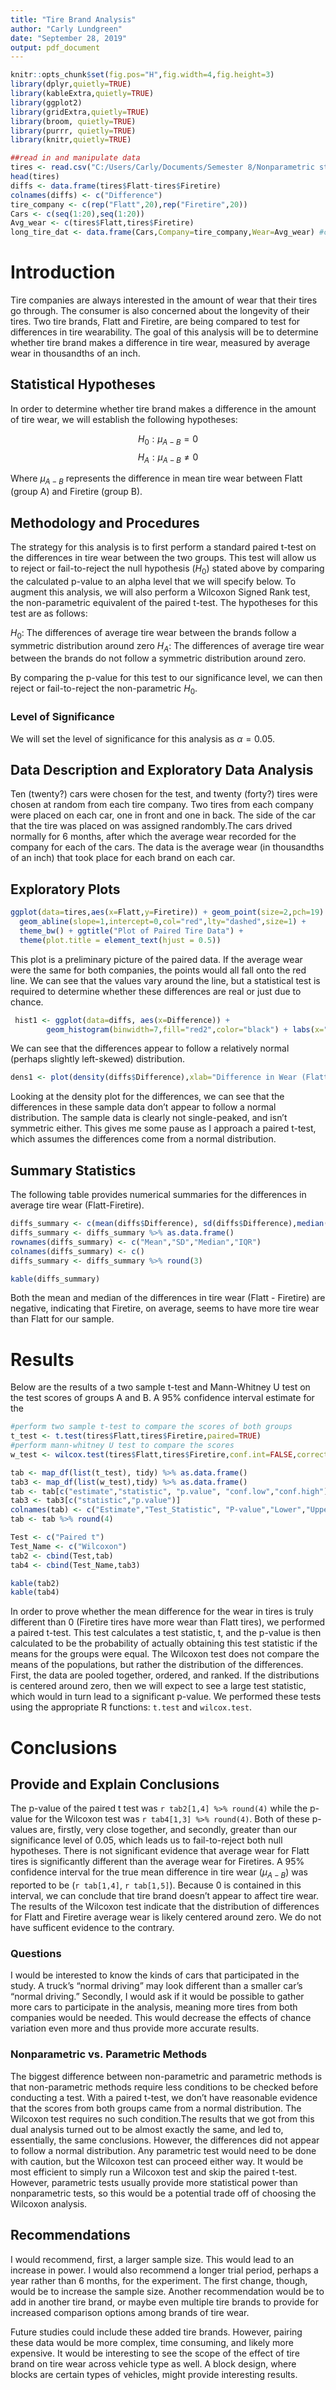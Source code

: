 ```yaml
---
title: "Tire Brand Analysis"
author: "Carly Lundgreen"
date: "September 28, 2019"
output: pdf_document
---
```


```r
knitr::opts_chunk$set(fig.pos="H",fig.width=4,fig.height=3)
library(dplyr,quietly=TRUE)
library(kableExtra,quietly=TRUE)
library(ggplot2)
library(gridExtra,quietly=TRUE)
library(broom, quietly=TRUE)
library(purrr, quietly=TRUE)
library(knitr,quietly=TRUE)
```

```r
##read in and manipulate data
tires <- read.csv("C:/Users/Carly/Documents/Semester 8/Nonparametric stats/Tires.csv")
head(tires)
diffs <- data.frame(tires$Flatt-tires$Firetire)
colnames(diffs) <- c("Difference")
tire_company <- c(rep("Flatt",20),rep("Firetire",20))
Cars <- c(seq(1:20),seq(1:20))
Avg_wear <- c(tires$Flatt,tires$Firetire)
long_tire_dat <- data.frame(Cars,Company=tire_company,Wear=Avg_wear) #convert to long format
```

# Introduction

Tire companies are always interested in the amount of wear that their tires go through. The consumer is also concerned about the longevity of their tires. Two tire brands, Flatt and Firetire, are being compared to test for differences in tire wearability. The goal of this analysis will be to determine whether tire brand makes a difference in tire wear, measured by average wear in thousandths of an inch.  

## Statistical Hypotheses

In order to determine whether tire brand makes a difference in the amount of tire wear, we will establish the following hypotheses:

$$H_0: \mu_{A - B} = 0$$
$$H_A: \mu_{A - B} \neq 0$$

Where $\mu_{A-B}$ represents the difference in mean tire wear between Flatt (group A) and Firetire (group B).

## Methodology and Procedures

The strategy for this analysis is to first perform a standard paired t-test on the differences in tire wear between the two groups. This test will allow us to reject or fail-to-reject the null hypothesis ($H_0$) stated above by comparing the calculated p-value to an alpha level that we will specify below. To augment this analysis, we will also perform a Wilcoxon Signed Rank test, the non-parametric equivalent of the paired t-test. The hypotheses for this test are as follows: 

$H_0:$ The differences of average tire wear between the brands follow a symmetric distribution around zero
$H_A:$ The differences of average tire wear between the brands do not follow a symmetric distribution around zero.

By comparing the p-value for this test to our significance level, we can then reject or fail-to-reject the non-parametric $H_0$. 

### Level of Significance 

We will set the level of significance for this analysis as $\alpha = 0.05.$

## Data Description and Exploratory Data Analysis

Ten (twenty?) cars were chosen for the test, and twenty (forty?) tires were chosen at random from each tire company. Two tires from each company were placed on each car, one in front and one in back. The side of the car that the tire was placed on was assigned randombly.The cars drived normally for 6 months, after which the average wear recorded for the company for each of the cars. The data is the average wear (in thousandths of an inch) that took place for each brand on each car. 

## Exploratory Plots 

```r
ggplot(data=tires,aes(x=Flatt,y=Firetire)) + geom_point(size=2,pch=19) + 
  geom_abline(slope=1,intercept=0,col="red",lty="dashed",size=1) +
  theme_bw() + ggtitle("Plot of Paired Tire Data") +
  theme(plot.title = element_text(hjust = 0.5))

```

This plot is a preliminary picture of the paired data. If the average wear were the same for both companies, the points would all fall onto the red line. We can see that the values vary around the line, but a statistical test is required to determine whether these differences are real or just due to chance.

```r
 hist1 <- ggplot(data=diffs, aes(x=Difference)) +
        geom_histogram(binwidth=7,fill="red2",color="black") + labs(x="Difference in Avg Wear (Flatt-Firetire)",y="Frequency") +         theme_bw()

```

We can see that the differences appear to follow a relatively normal (perhaps slightly left-skewed) distribution. 

```r
dens1 <- plot(density(diffs$Difference),xlab="Difference in Wear (Flatt - Firetire",main="Densities of Tire Wear",col="red", lwd=2)

```

Looking at the density plot for the differences, we can see that the differences in these sample data don't appear to follow a normal distribution. The sample data is clearly not single-peaked, and isn't symmetric either. This gives me some pause as I approach a paired t-test, which assumes the differences come from a normal distribution.

## Summary Statistics 
The following table provides numerical summaries for the differences in average tire wear (Flatt-Firetire).

```r
diffs_summary <- c(mean(diffs$Difference), sd(diffs$Difference),median(diffs$Difference), IQR(diffs$Difference))
diffs_summary <- diffs_summary %>% as.data.frame()
rownames(diffs_summary) <- c("Mean","SD","Median","IQR")
colnames(diffs_summary) <- c()
diffs_summary <- diffs_summary %>% round(3)

kable(diffs_summary)
```


Both the mean and median of the differences in tire wear (Flatt - Firetire) are negative, indicating that Firetire, on average, seems to have more tire wear than Flatt for our sample.

# Results

Below are the results of a two sample t-test and Mann-Whitney U test on the test scores of groups A and B. A 95% confidence interval estimate for the 
```r
#perform two sample t-test to compare the scores of both groups
t_test <- t.test(tires$Flatt,tires$Firetire,paired=TRUE) 
#perform mann-whitney U test to compare the scores 
w_test <- wilcox.test(tires$Flatt,tires$Firetire,conf.int=FALSE,correct=FALSE,paired=TRUE) 

tab <- map_df(list(t_test), tidy) %>% as.data.frame()
tab3 <- map_df(list(w_test),tidy) %>% as.data.frame()
tab <- tab[c("estimate","statistic", "p.value", "conf.low","conf.high")]
tab3 <- tab3[c("statistic","p.value")]
colnames(tab) <- c("Estimate","Test_Statistic", "P-value","Lower","Upper")
tab <- tab %>% round(4)

Test <- c("Paired t") 
Test_Name <- c("Wilcoxon") 
tab2 <- cbind(Test,tab)
tab4 <- cbind(Test_Name,tab3)

kable(tab2)
kable(tab4)
```

In order to prove whether the mean difference for the wear in tires is truly different than 0 (Firetire tires have more wear than Flatt tires), we performed a paired t-test. This test calculates a test statistic, t, and the p-value is then calculated to be the probability of actually obtaining this test statistic if the means for the groups were equal. The Wilcoxon test does not compare the means of the populations, but rather the distribution of the differences. First, the data are pooled together, ordered, and ranked. If the distributions is centered around zero, then we will expect to see a large test statistic, which would in turn lead to a significant p-value. We performed these tests using the appropriate R functions: `t.test` and `wilcox.test`. 

# Conclusions

## Provide and Explain Conclusions
The p-value of the paired t test was `r tab2[1,4] %>% round(4)` while the p-value for the Wilcoxon test was `r tab4[1,3] %>% round(4)`. Both of these p-values are, firstly, very close together, and secondly, greater than our significance level of 0.05, which leads us to fail-to-reject both null hypotheses. There is not significant evidence that average wear for Flatt tires is significantly different than the average wear for Firetires. A 95% confidence interval for the true mean difference in tire wear ($\mu_{A -B}$) was reported to be (`r tab[1,4]`, `r tab[1,5]`). Because 0 is contained in this interval, we can conclude that tire brand doesn't appear to affect tire wear. The results of the Wilcoxon test indicate that the distribution of differences for Flatt and Firetire average wear is likely centered around zero. We do not have sufficent evidence to the contrary. 

### Questions
I would be interested to know the kinds of cars that participated in the study. A truck's "normal driving" may look different than a smaller car's "normal driving." Secondly, I would ask if it would be possible to gather more cars to participate in the analysis, meaning more tires from both companies would be needed. This would decrease the effects of chance variation even more and thus provide more accurate results.


### Nonparametric vs. Parametric Methods
The biggest difference between non-parametric and parametric methods is that non-parametric methods require less conditions to be checked before conducting a test. With a paired t-test, we don't have reasonable evidence that the scores from both groups came from a normal distribution. The Wilcoxon test requires no such condition.The results that we got from this dual analysis turned out to be almost exactly the same, and led to, essentially, the same conclusions. However, the differences did not appear to follow a normal distribution. Any parametric test would need to be done with caution, but the Wilcoxon test can proceed either way. It would be most efficient to simply run a Wilcoxon test and skip the paired t-test. However, parametric tests usually provide more statistical power than nonparametric tests, so this would be a potential trade off of choosing the Wilcoxon analysis.


## Recommendations
I would recommend, first, a larger sample size. This would lead to an increase in power. I would also recommend a longer trial period, perhaps a year rather than 6 months, for the experiment. The first change, though, would be to increase the sample size. Another recommendation would be to add in another tire brand, or maybe even multiple tire brands to provide for increased comparison options among brands of tire wear.

Future studies could include these added tire brands. However, pairing these data would be more complex, time consuming, and likely more expensive. It would be interesting to see the scope of the effect of tire brand on tire wear across vehicle type as well. A block design, where blocks are certain types of vehicles, might provide interesting results. 
